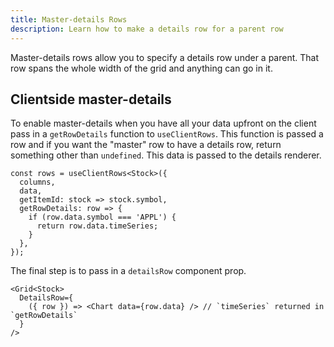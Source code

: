 ```yaml
---
title: Master-details Rows
description: Learn how to make a details row for a parent row
---
```



Master-details rows allow you to specify a details row under a parent. That row spans the whole width of the grid and anything can go in it.

## Clientside master-details

To enable master-details when you have all your data upfront on the client pass in a `getRowDetails` function to `useClientRows`. This function is passed a row and if you want the "master" row to have a details row, return something other than `undefined`. This data is passed to the details renderer.

```ts:title=Passing-getRowDetails-to-useClientRows
const rows = useClientRows<Stock>({
  columns,
  data,
  getItemId: stock => stock.symbol,
  getRowDetails: row => {
    if (row.data.symbol === 'APPL') {
      return row.data.timeSeries;
    }
  },
});
```

The final step is to pass in a `detailsRow` component prop.

```tsx:title=Details+Row+interface
<Grid<Stock>
  DetailsRow={
    ({ row }) => <Chart data={row.data} /> // `timeSeries` returned in `getRowDetails`
  }
/>
```

<Showcase fileName="MasterDetailsRows.tsx">
  <MasterDetailsRows />
</Showcase>
